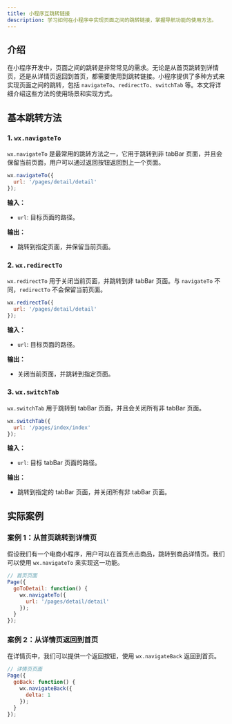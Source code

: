 ```yaml
---
title: 小程序互跳转链接
description: 学习如何在小程序中实现页面之间的跳转链接，掌握导航功能的使用方法。
---
```


## 介绍

在小程序开发中，页面之间的跳转是非常常见的需求。无论是从首页跳转到详情页，还是从详情页返回到首页，都需要使用到跳转链接。小程序提供了多种方式来实现页面之间的跳转，包括 `navigateTo`、`redirectTo`、`switchTab` 等。本文将详细介绍这些方法的使用场景和实现方式。

## 基本跳转方法

### 1. `wx.navigateTo`

`wx.navigateTo` 是最常用的跳转方法之一，它用于跳转到非 tabBar 页面，并且会保留当前页面，用户可以通过返回按钮返回到上一个页面。

```javascript
wx.navigateTo({
  url: '/pages/detail/detail'
});
```

**输入：**
- `url`: 目标页面的路径。

**输出：**
- 跳转到指定页面，并保留当前页面。

### 2. `wx.redirectTo`

`wx.redirectTo` 用于关闭当前页面，并跳转到非 tabBar 页面。与 `navigateTo` 不同，`redirectTo` 不会保留当前页面。

```javascript
wx.redirectTo({
  url: '/pages/detail/detail'
});
```

**输入：**
- `url`: 目标页面的路径。

**输出：**
- 关闭当前页面，并跳转到指定页面。

### 3. `wx.switchTab`

`wx.switchTab` 用于跳转到 tabBar 页面，并且会关闭所有非 tabBar 页面。

```javascript
wx.switchTab({
  url: '/pages/index/index'
});
```

**输入：**
- `url`: 目标 tabBar 页面的路径。

**输出：**
- 跳转到指定的 tabBar 页面，并关闭所有非 tabBar 页面。

## 实际案例

### 案例 1：从首页跳转到详情页

假设我们有一个电商小程序，用户可以在首页点击商品，跳转到商品详情页。我们可以使用 `wx.navigateTo` 来实现这一功能。

```javascript
// 首页页面
Page({
  goToDetail: function() {
    wx.navigateTo({
      url: '/pages/detail/detail'
    });
  }
});
```

### 案例 2：从详情页返回到首页

在详情页中，我们可以提供一个返回按钮，使用 `wx.navigateBack` 返回到首页。

```javascript
// 详情页页面
Page({
  goBack: function() {
    wx.navigateBack({
      delta: 1
    });
  }
});
